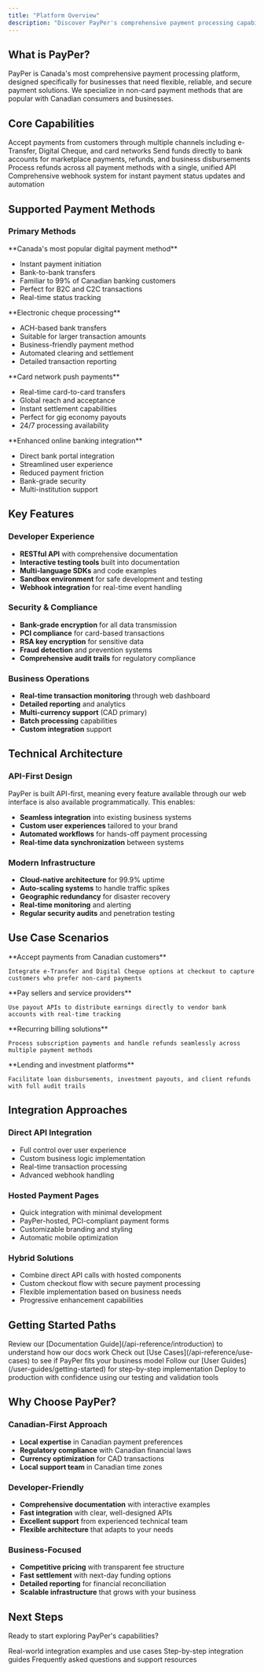 ```yaml
---
title: "Platform Overview"
description: "Discover PayPer's comprehensive payment processing capabilities and features"
---
```


## What is PayPer?

PayPer is Canada's most comprehensive payment processing platform, designed specifically for businesses that need flexible, reliable, and secure payment solutions. We specialize in non-card payment methods that are popular with Canadian consumers and businesses.

## Core Capabilities

<CardGroup cols={2}>
  <Card title="Payment Processing" icon="credit-card">
    Accept payments from customers through multiple channels including e-Transfer, Digital Cheque, and card networks
  </Card>
  <Card title="Payout Distribution" icon="money-bill-transfer">
    Send funds directly to bank accounts for marketplace payments, refunds, and business disbursements
  </Card>
  <Card title="Refund Management" icon="arrow-rotate-left">
    Process refunds across all payment methods with a single, unified API
  </Card>
  <Card title="Real-time Notifications" icon="bell">
    Comprehensive webhook system for instant payment status updates and automation
  </Card>
</CardGroup>

## Supported Payment Methods

### **Primary Methods**

<Accordion title="Interac e-Transfer">
**Canada's most popular digital payment method**

- Instant payment initiation
- Bank-to-bank transfers
- Familiar to 99% of Canadian banking customers
- Perfect for B2C and C2C transactions
- Real-time status tracking
</Accordion>

<Accordion title="Digital Cheque">
**Electronic cheque processing**

- ACH-based bank transfers
- Suitable for larger transaction amounts
- Business-friendly payment method
- Automated clearing and settlement
- Detailed transaction reporting
</Accordion>

<Accordion title="Visa Direct & MasterCard Send">
**Card network push payments**

- Real-time card-to-card transfers
- Global reach and acceptance
- Instant settlement capabilities
- Perfect for gig economy payouts
- 24/7 processing availability
</Accordion>

<Accordion title="Online Banking Plus">
**Enhanced online banking integration**

- Direct bank portal integration
- Streamlined user experience
- Reduced payment friction
- Bank-grade security
- Multi-institution support
</Accordion>

## Key Features

### **Developer Experience**
- **RESTful API** with comprehensive documentation
- **Interactive testing tools** built into documentation
- **Multi-language SDKs** and code examples
- **Sandbox environment** for safe development and testing
- **Webhook integration** for real-time event handling

### **Security & Compliance**
- **Bank-grade encryption** for all data transmission
- **PCI compliance** for card-based transactions
- **RSA key encryption** for sensitive data
- **Fraud detection** and prevention systems
- **Comprehensive audit trails** for regulatory compliance

### **Business Operations**
- **Real-time transaction monitoring** through web dashboard
- **Detailed reporting** and analytics
- **Multi-currency support** (CAD primary)
- **Batch processing** capabilities
- **Custom integration** support

## Technical Architecture

### **API-First Design**
PayPer is built API-first, meaning every feature available through our web interface is also available programmatically. This enables:

- **Seamless integration** into existing business systems
- **Custom user experiences** tailored to your brand
- **Automated workflows** for hands-off payment processing
- **Real-time data synchronization** between systems

### **Modern Infrastructure**
- **Cloud-native architecture** for 99.9% uptime
- **Auto-scaling systems** to handle traffic spikes
- **Geographic redundancy** for disaster recovery
- **Real-time monitoring** and alerting
- **Regular security audits** and penetration testing

## Use Case Scenarios

<CardGroup cols={2}>
  <Card title="E-commerce Platforms" icon="shopping-cart">
    **Accept payments from Canadian customers**
    
    Integrate e-Transfer and Digital Cheque options at checkout to capture customers who prefer non-card payments
  </Card>
  <Card title="Marketplace Platforms" icon="store">
    **Pay sellers and service providers**
    
    Use payout APIs to distribute earnings directly to vendor bank accounts with real-time tracking
  </Card>
  <Card title="SaaS & Subscriptions" icon="repeat">
    **Recurring billing solutions**
    
    Process subscription payments and handle refunds seamlessly across multiple payment methods
  </Card>
  <Card title="Financial Services" icon="building-columns">
    **Lending and investment platforms**
    
    Facilitate loan disbursements, investment payouts, and client refunds with full audit trails
  </Card>
</CardGroup>

## Integration Approaches

### **Direct API Integration**
- Full control over user experience
- Custom business logic implementation
- Real-time transaction processing
- Advanced webhook handling

### **Hosted Payment Pages**
- Quick integration with minimal development
- PayPer-hosted, PCI-compliant payment forms
- Customizable branding and styling
- Automatic mobile optimization

### **Hybrid Solutions**
- Combine direct API calls with hosted components
- Custom checkout flow with secure payment processing
- Flexible implementation based on business needs
- Progressive enhancement capabilities

## Getting Started Paths

<Steps>
  <Step title="Explore Documentation">
    Review our [Documentation Guide](/api-reference/introduction) to understand how our docs work
  </Step>
  <Step title="Review Use Cases">
    Check out [Use Cases](/api-reference/use-cases) to see if PayPer fits your business model
  </Step>
  <Step title="Start Building">
    Follow our [User Guides](/user-guides/getting-started) for step-by-step implementation
  </Step>
  <Step title="Go Live">
    Deploy to production with confidence using our testing and validation tools
  </Step>
</Steps>

## Why Choose PayPer?

### **Canadian-First Approach**
- **Local expertise** in Canadian payment preferences
- **Regulatory compliance** with Canadian financial laws
- **Currency optimization** for CAD transactions
- **Local support team** in Canadian time zones

### **Developer-Friendly**
- **Comprehensive documentation** with interactive examples
- **Fast integration** with clear, well-designed APIs
- **Excellent support** from experienced technical team
- **Flexible architecture** that adapts to your needs

### **Business-Focused**
- **Competitive pricing** with transparent fee structure
- **Fast settlement** with next-day funding options
- **Detailed reporting** for financial reconciliation
- **Scalable infrastructure** that grows with your business

## Next Steps

Ready to start exploring PayPer's capabilities?

<CardGroup cols={3}>
  <Card title="See Examples" icon="arrow-right" href="/api-reference/use-cases">
    Real-world integration examples and use cases
  </Card>
  <Card title="Start Building" icon="arrow-right" href="/user-guides/getting-started">
    Step-by-step integration guides
  </Card>
  <Card title="Get Help" icon="arrow-right" href="/api-reference/faq">
    Frequently asked questions and support resources
  </Card>
</CardGroup> 